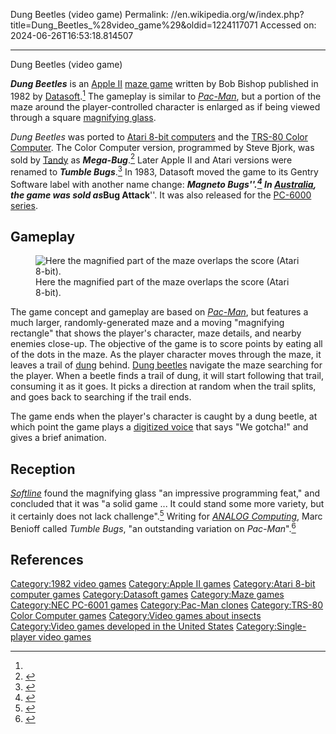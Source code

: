 Dung Beetles (video game)
Permalink: //en.wikipedia.org/w/index.php?title=Dung_Beetles_%28video_game%29&oldid=1224117071
Accessed on: 2024-06-26T16:53:18.814507



------
Dung Beetles (video game)
{{Infobox video game
|title = Dung Beetles
|image = Dung Beetles cover.jpg
|caption = 
|developer = [[Datasoft]]
|publisher = [[Datasoft]]<br>[[Tandy Corporation|Tandy]]<br>Gentry Software
|designer = Bob Bishop
|programmer = '''Apple II'''<br>Bob Bishop<ref name="giantlist">{{cite web|last1=Hague|first1=James|title=The Giant List of Classic Game Programmers|url=https://dadgum.com/giantlist/}}</ref><br>'''Atari 8-bit'''<br>Mark Riley<ref name=amanual/><br>'''Color Computer'''<br>Steve Bjork<ref name=boyle/>
|released = 1982
|genre = [[Maze game|Maze]]
|modes = [[Single-player video game|Single-player]]
|platforms = [[Apple II]], [[Atari 8-bit computers|Atari 8-bit]], [[PC-6000 series|PC-6001]], [[TRS-80 Color Computer]]
|alt = 
}}

'''''Dung Beetles''''' is an [[Apple II]] [[maze game]] written by Bob Bishop published in 1982 by [[Datasoft]].<ref name="giantlist"/> The gameplay is similar to ''[[Pac-Man]]'', but a portion of the maze around the player-controlled character is enlarged as if being viewed through a square [[magnifying glass]].

''Dung Beetles'' was ported to [[Atari 8-bit computers]] and the [[TRS-80 Color Computer]]. The Color Computer version, programmed by Steve Bjork, was sold by [[Tandy Corporation|Tandy]] as '''''Mega-Bug'''''.<ref name=boyle>{{cite web|last1=Boyle|first1=L. Curtis|title=Mega-Bug|url=http://www.lcurtisboyle.com/nitros9/megabug.html|website=Tandy Color Computer Games}}</ref> Later Apple II and Atari versions were renamed to '''''Tumble Bugs'''''.<ref>{{cite web|title=Tumble Bugs|url=http://www.atarimania.com/game-atari-400-800-xl-xe-tumble-bugs_5548.html|website=Atari Mania}}</ref> In 1983, Datasoft moved the game to its Gentry Software label with another name change: '''''Magneto Bugs'''''.<ref>{{cite journal |title=New Products |journal=ANALOG Computing |date=September 1983 |issue=13 |page=17 |url=https://archive.org/details/analog-computing-magazine-13/page/n17/mode/2up}}</ref> In [[Australia]], the game was sold as '''''Bug Attack'''''.{{cn|date=March 2018}} It was also released for the [[PC-6000 series]].

==Gameplay==
[[Image:Dung_Beetles_Atari_8-bit_screenshot.png|thumb|left|Here the magnified part of the maze overlaps the score (Atari 8-bit).]]

The game concept and gameplay are based on ''[[Pac-Man]]'', but features a much larger, randomly-generated maze and a moving "magnifying rectangle" that shows the player's character, maze details, and nearby enemies close-up. The objective of the game is to score points by eating all of the dots in the maze. As the player character moves through the maze, it leaves a trail of [[manure|dung]] behind. [[Dung beetle]]s navigate the maze searching for the player. When a beetle finds a trail of dung, it will start following that trail, consuming it as it goes. It picks a direction at random when the trail splits, and goes back to searching if the trail ends.

The game ends when the player's character is caught by a dung beetle, at which point the game plays a [[speech synthesis|digitized voice]] that says "We gotcha!" and gives a brief animation.

==Reception==
''[[Softline (magazine)|Softline]]'' found the magnifying glass "an impressive programming feat," and concluded that it was "a solid game ... It could stand some more variety, but it certainly does not lack challenge".<ref name="durkee198205">{{cite news | url=http://www.cgwmuseum.org/galleries/index.php?year=1982&pub=6&id=5 | title=Tumblebugs | work=Softline | date=May 1982 | accessdate=15 July 2014 | author=Durkee, David | pages=16–17}}</ref> Writing for ''[[ANALOG Computing]]'', Marc Benioff called ''Tumble Bugs'', "an outstanding variation on ''Pac-Man''".<ref>{{cite journal |last1=Benioff |first1=Marc |title=Benioff At Large |journal=ANALOG Computing |date=May 1982 |issue=6 |page=7 |url=https://archive.org/details/analog-computing-magazine-06/page/n9/mode/2up}}</ref>

==References==
{{reflist|refs=
<ref name="amanual">{{cite web |title=Tumble Bugs Atari manual |url=https://archive.org/details/TumbleBugs_201509/page/n1 |website=archive.org |publisher=Datasoft |date=1982}}</ref>
}}

[[Category:1982 video games]]
[[Category:Apple II games]]
[[Category:Atari 8-bit computer games]]
[[Category:Datasoft games]]
[[Category:Maze games]]
[[Category:NEC PC-6001 games]]
[[Category:Pac-Man clones]]
[[Category:TRS-80 Color Computer games]]
[[Category:Video games about insects]]
[[Category:Video games developed in the United States]]
[[Category:Single-player video games]]